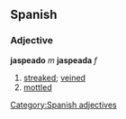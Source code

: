 == Spanish == 
=== Adjective === 
'''jaspeado''' ''m'' '''jaspeada''' ''f'' 
# [[streaked]]; [[veined]]
# [[mottled]] 
[[Category:Spanish adjectives]]